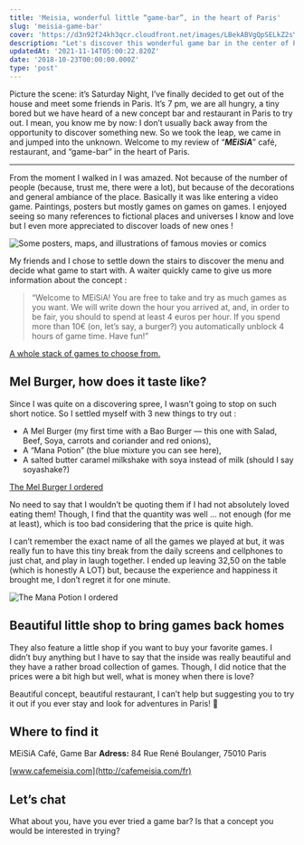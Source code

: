 ```yaml
---
title: 'Meisia, wonderful little “game-bar”, in the heart of Paris'
slug: 'meisia-game-bar'
cover: 'https://d3n92f24kh3qcr.cloudfront.net/images/LBekABVgQpSELkZ2sYjt.jpg'
description: "Let's discover this wonderful game bar in the center of Paris, France. 🇫🇷"
updatedAt: '2021-11-14T05:00:22.820Z'
date: '2018-10-23T00:00:00.000Z'
type: 'post'
---
```


Picture the scene: it’s Saturday Night, I’ve finally decided to get out of the house and meet some friends in Paris. It’s 7 pm, we are all hungry, a tiny bored but we have heard of a new concept bar and restaurant in Paris to try out. I mean, you know me by now: I don’t usually back away from the opportunity to discover something new. So we took the leap, we came in and jumped into the unknown. Welcome to my review of “**_MEiSiA_**” café, restaurant, and “game-bar” in the heart of Paris.

---

From the moment I walked in I was amazed. Not because of the number of people (because, trust me, there were a lot), but because of the decorations and general ambiance of the place. Basically it was like entering a video game. Paintings, posters but mostly games on games on games. I enjoyed seeing so many references to fictional places and universes I know and love but I even more appreciated to discover loads of new ones !

![Some posters, maps, and illustrations of famous movies or comics](https://d3n92f24kh3qcr.cloudfront.net/images/faAcgceRQnelFK2yTqwp.jpg)

My friends and I chose to settle down the stairs to discover the menu and decide what game to start with. A waiter quickly came to give us more information about the concept :

> “Welcome to MEiSiA! You are free to take and try as much games as you want. We will write down the hour you arrived at, and, in order to be fair, you should to spend at least 4 euros per hour. If you spend more than 10€ (on, let’s say, a burger?) you automatically unblock 4 hours of game time. Have fun!”

[A whole stack of games to choose from.](https://d3n92f24kh3qcr.cloudfront.net/images/0dmxEbh0TSLcJ02TRTvf.jpg)

## Mel Burger, how does it taste like?

Since I was quite on a discovering spree, I wasn’t going to stop on such short notice. So I settled myself with 3 new things to try out :

-   A Mel Burger (my first time with a Bao Burger — this one with Salad, Beef, Soya, carrots and coriander and red onions),
-   A “Mana Potion” (the blue mixture you can see here),
-   A salted butter caramel milkshake with soya instead of milk (should I say soyashake?)

[The Mel Burger I ordered](https://d3n92f24kh3qcr.cloudfront.net/images/P29XaZ6DTCy684PEc84w.jpg)

No need to say that I wouldn’t be quoting them if I had not absolutely loved eating them! Though, I find that the quantity was well … not enough (for me at least), which is too bad considering that the price is quite high.

I can’t remember the exact name of all the games we played at but, it was really fun to have this tiny break from the daily screens and cellphones to just chat, and play in laugh together. I ended up leaving 32,50 on the table (which is honestly A LOT) but, because the experience and happiness it brought me, I don’t regret it for one minute.

![The Mana Potion I ordered](https://d3n92f24kh3qcr.cloudfront.net/images/6B2CoHbjSOS1FBgsvOVl.jpg)

## Beautiful little shop to bring games back homes

They also feature a little shop if you want to buy your favorite games. I didn’t buy anything but I have to say that the inside was really beautiful and they have a rather broad collection of games. Though, I did notice that the prices were a bit high but well, what is money when there is love?

Beautiful concept, beautiful restaurant, I can’t help but suggesting you to try it out if you ever stay and look for adventures in Paris! 🍔

## Where to find it

MEiSiA Café, Game Bar
**Adress:** 84 Rue René Boulanger, 75010 Paris

[www.cafemeisia.com](http://cafemeisia.com/fr)

## Let’s chat

What about you, have you ever tried a game bar? Is that a concept you would be interested in trying?
